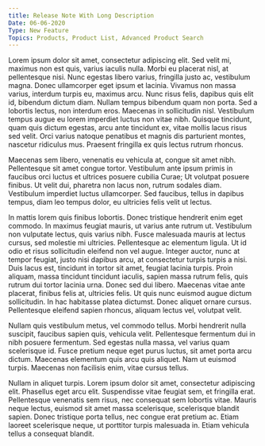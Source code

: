 ```yaml
---
title: Release Note With Long Description
Date: 06-06-2020
Type: New Feature
Topics: Products, Product List, Advanced Product Search
---
```


Lorem ipsum dolor sit amet, consectetur adipiscing elit. Sed velit mi, maximus non est quis, varius iaculis nulla. Morbi eu placerat nisl, at pellentesque nisi. Nunc egestas libero varius, fringilla justo ac, vestibulum magna. Donec ullamcorper eget ipsum et lacinia. Vivamus non massa varius, interdum turpis eu, maximus arcu. Nunc risus felis, dapibus quis elit id, bibendum dictum diam. Nullam tempus bibendum quam non porta. Sed a lobortis lectus, non interdum eros. Maecenas in sollicitudin nisl. Vestibulum tempus augue eu lorem imperdiet luctus non vitae nibh. Quisque tincidunt, quam quis dictum egestas, arcu ante tincidunt ex, vitae mollis lacus risus sed velit. Orci varius natoque penatibus et magnis dis parturient montes, nascetur ridiculus mus. Praesent fringilla ex quis lectus rutrum rhoncus.

Maecenas sem libero, venenatis eu vehicula at, congue sit amet nibh. Pellentesque sit amet congue tortor. Vestibulum ante ipsum primis in faucibus orci luctus et ultrices posuere cubilia Curae; Ut volutpat posuere finibus. Ut velit dui, pharetra non lacus non, rutrum sodales diam. Vestibulum imperdiet luctus ullamcorper. Sed faucibus, tellus in dapibus tempus, diam leo tempus dolor, eu ultricies felis velit ut lectus.

In mattis lorem quis finibus lobortis. Donec tristique hendrerit enim eget commodo. In maximus feugiat mauris, ut varius ante rutrum ut. Vestibulum non vulputate lectus, quis varius nibh. Fusce malesuada mauris at lectus cursus, sed molestie mi ultricies. Pellentesque ac elementum ligula. Ut id odio et risus sollicitudin eleifend non vel augue. Integer auctor, nunc at tempor feugiat, justo nisi dapibus arcu, at consectetur turpis turpis a nisi. Duis lacus est, tincidunt in tortor sit amet, feugiat lacinia turpis. Proin aliquam, massa tincidunt tincidunt iaculis, sapien massa rutrum felis, quis rutrum dui tortor lacinia urna. Donec sed dui libero. Maecenas vitae ante placerat, finibus felis at, ultricies felis. Ut quis nunc euismod augue dictum sollicitudin. In hac habitasse platea dictumst. Donec aliquet ornare cursus. Pellentesque eleifend sapien rhoncus, aliquam lectus vel, volutpat velit.

Nullam quis vestibulum metus, vel commodo tellus. Morbi hendrerit nulla suscipit, faucibus sapien quis, vehicula velit. Pellentesque fermentum dui in nibh posuere fermentum. Sed egestas nulla massa, vel varius quam scelerisque id. Fusce pretium neque eget purus luctus, sit amet porta arcu dictum. Maecenas elementum quis arcu quis aliquet. Nam ut euismod turpis. Maecenas non facilisis enim, vitae cursus tellus.

Nullam in aliquet turpis. Lorem ipsum dolor sit amet, consectetur adipiscing elit. Phasellus eget arcu elit. Suspendisse vitae feugiat sem, et fringilla erat. Pellentesque venenatis sem risus, nec consequat sem lobortis vitae. Mauris neque lectus, euismod sit amet massa scelerisque, scelerisque blandit sapien. Donec tristique porta tellus, nec congue erat pretium ac. Etiam laoreet scelerisque neque, ut porttitor turpis malesuada in. Etiam vehicula tellus a consequat blandit.
